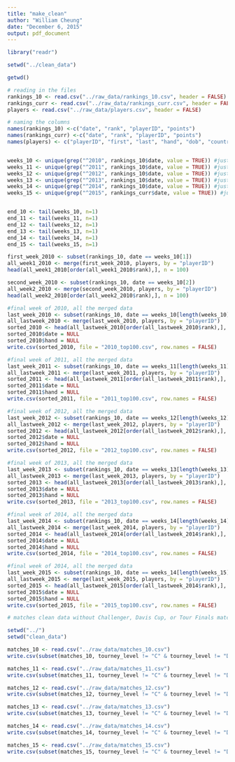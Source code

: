```yaml
---
title: "make_clean"
author: "William Cheung"
date: "December 6, 2015"
output: pdf_document
---
```


```r
library("readr")

setwd("../clean_data")

getwd()

# reading in the files
rankings_10 <- read.csv("../raw_data/rankings_10.csv", header = FALSE)
rankings_curr <- read.csv("../raw_data/rankings_curr.csv", header = FALSE)
players <- read.csv("../raw_data/players.csv", header = FALSE)

# naming the columns
names(rankings_10) <-c("date", "rank", "playerID", "points") 
names(rankings_curr) <-c("date", "rank", "playerID", "points")
names(players) <- c("playerID", "first", "last", "hand", "dob", "country")


weeks_10 <- unique(grep("^2010", rankings_10$date, value = TRUE)) #just weeks for 2010
weeks_11 <- unique(grep("^2011", rankings_10$date, value = TRUE)) #just weeks for 2011
weeks_12 <- unique(grep("^2012", rankings_10$date, value = TRUE)) #just weeks for 2012
weeks_13 <- unique(grep("^2013", rankings_10$date, value = TRUE)) #just weeks for 2013
weeks_14 <- unique(grep("^2014", rankings_10$date, value = TRUE)) #just weeks for 2014
weeks_15 <- unique(grep("^2015", rankings_curr$date, value = TRUE)) #just weeks for 2015


end_10 <- tail(weeks_10, n=1)
end_11 <- tail(weeks_11, n=1)
end_12 <- tail(weeks_12, n=1)
end_13 <- tail(weeks_13, n=1)
end_14 <- tail(weeks_14, n=1)
end_15 <- tail(weeks_15, n=1)

first_week_2010 <- subset(rankings_10, date == weeks_10[1])
all_week1_2010 <- merge(first_week_2010, players, by = "playerID")
head(all_week1_2010[order(all_week1_2010$rank),], n = 100)

second_week_2010 <- subset(rankings_10, date == weeks_10[2])
all_week2_2010 <- merge(second_week_2010, players, by = "playerID")
head(all_week2_2010[order(all_week2_2010$rank),], n = 100)

#final week of 2010, all the merged data
last_week_2010 <- subset(rankings_10, date == weeks_10[length(weeks_10)])
all_lastweek_2010 <- merge(last_week_2010, players, by = "playerID")
sorted_2010 <- head(all_lastweek_2010[order(all_lastweek_2010$rank),], n = 100)
sorted_2010$date = NULL
sorted_2010$hand = NULL
write.csv(sorted_2010, file = "2010_top100.csv", row.names = FALSE)

#final week of 2011, all the merged data
last_week_2011 <- subset(rankings_10, date == weeks_11[length(weeks_11)])
all_lastweek_2011 <- merge(last_week_2011, players, by = "playerID")
sorted_2011 <- head(all_lastweek_2011[order(all_lastweek_2011$rank),], n = 100)
sorted_2011$date = NULL
sorted_2011$hand = NULL
write.csv(sorted_2011, file = "2011_top100.csv", row.names = FALSE)

#final week of 2012, all the merged data
last_week_2012 <- subset(rankings_10, date == weeks_12[length(weeks_12)])
all_lastweek_2012 <- merge(last_week_2012, players, by = "playerID")
sorted_2012 <- head(all_lastweek_2012[order(all_lastweek_2012$rank),], n = 100)
sorted_2012$date = NULL
sorted_2012$hand = NULL
write.csv(sorted_2012, file = "2012_top100.csv", row.names = FALSE)

#final week of 2013, all the merged data
last_week_2013 <- subset(rankings_10, date == weeks_13[length(weeks_13)])
all_lastweek_2013 <- merge(last_week_2013, players, by = "playerID")
sorted_2013 <- head(all_lastweek_2013[order(all_lastweek_2013$rank),], n = 100)
sorted_2013$date = NULL
sorted_2013$hand = NULL
write.csv(sorted_2013, file = "2013_top100.csv", row.names = FALSE)

#final week of 2014, all the merged data
last_week_2014 <- subset(rankings_10, date == weeks_14[length(weeks_14)])
all_lastweek_2014 <- merge(last_week_2014, players, by = "playerID")
sorted_2014 <- head(all_lastweek_2014[order(all_lastweek_2014$rank),], n = 100)
sorted_2014$date = NULL
sorted_2014$hand = NULL
write.csv(sorted_2014, file = "2014_top100.csv", row.names = FALSE)

#final week of 2014, all the merged data
last_week_2015 <- subset(rankings_10, date == weeks_14[length(weeks_15)])
all_lastweek_2015 <- merge(last_week_2015, players, by = "playerID")
sorted_2015 <- head(all_lastweek_2015[order(all_lastweek_2014$rank),], n = 100)
sorted_2015$date = NULL
sorted_2015$hand = NULL
write.csv(sorted_2015, file = "2015_top100.csv", row.names = FALSE)

```


```r
# matches clean data without Challenger, Davis Cup, or Tour Finals matches

setwd("../")
setwd("clean_data")

matches_10 <- read.csv("../raw_data/matches_10.csv")
write.csv(subset(matches_10, tourney_level != "C" & tourney_level != "D" & tourney_level != "F", select = c(tourney_name, surface, tourney_level, match_num, winner_id, winner_name, winner_ioc, winner_age, loser_id, loser_name, loser_ioc, loser_age)), "matches_10_clean.csv", row.names = FALSE)

matches_11 <- read.csv("../raw_data/matches_11.csv")
write.csv(subset(matches_11, tourney_level != "C" & tourney_level != "D" & tourney_level != "F", select = c(tourney_name, surface, tourney_level, match_num, winner_id, winner_name, winner_ioc, winner_age, loser_id, loser_name, loser_ioc, loser_age)), "matches_11_clean.csv", row.names = FALSE)

matches_12 <- read.csv("../raw_data/matches_12.csv")
write.csv(subset(matches_12, tourney_level != "C" & tourney_level != "D" & tourney_level != "F", select = c(tourney_name, surface, tourney_level, match_num, winner_id, winner_name, winner_ioc, winner_age, loser_id, loser_name, loser_ioc, loser_age)), "matches_12_clean.csv", row.names = FALSE)

matches_13 <- read.csv("../raw_data/matches_13.csv")
write.csv(subset(matches_13, tourney_level != "C" & tourney_level != "D" & tourney_level != "F", select = c(tourney_name, surface, tourney_level, match_num, winner_id, winner_name, winner_ioc, winner_age, loser_id, loser_name, loser_ioc, loser_age)), "matches_13_clean.csv", row.names = FALSE)

matches_14 <- read.csv("../raw_data/matches_14.csv")
write.csv(subset(matches_14, tourney_level != "C" & tourney_level != "D" & tourney_level != "F", select = c(tourney_name, surface, tourney_level, match_num, winner_id, winner_name, winner_ioc, winner_age, loser_id, loser_name, loser_ioc, loser_age)), "matches_14_clean.csv", row.names = FALSE)

matches_15 <- read.csv("../raw_data/matches_15.csv")
write.csv(subset(matches_15, tourney_level != "C" & tourney_level != "D" & tourney_level != "F", select = c(tourney_name, surface, tourney_level, match_num, winner_id, winner_name, winner_ioc, winner_age, loser_id, loser_name, loser_ioc, loser_age)), "matches_15_clean.csv", row.names = FALSE)

```

